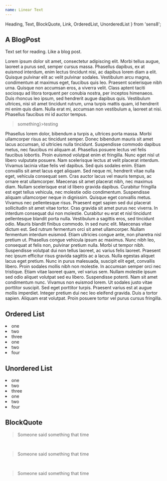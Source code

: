 ```yaml
---
name: Linear Text
---
```


  Heading,
  Text,
  BlockQuote,
  Link,
  OrderedList,
  UnorderedList
} from 'sens8';

## A BlogPost

Text set for reading. Like a blog post.

<Playground>
<Text>Lorem ipsum dolor sit amet, consectetur adipiscing elit. Morbi
tellus augue, <Link href="/thing">laoreet a purus</Link> sed, semper cursus massa. Phasellus
dapibus, ex at euismod interdum, enim lectus tincidunt nisi, ac
dapibus lorem diam a elit. Quisque pulvinar elit ac velit pulvinar
sodales. Vestibulum arcu magna, condimentum at maximus eget, faucibus
quis leo. Praesent scelerisque nibh urna. Quisque non accumsan eros, a
viverra velit. Class aptent taciti sociosqu ad litora torquent per
conubia nostra, per inceptos himenaeos. Duis rhoncus leo ipsum, sed
hendrerit augue dapibus quis. Vestibulum ultrices, nisi sit amet
tincidunt rutrum, urna turpis mattis quam, id hendrerit mi enim quis
diam. Nulla erat mi, accumsan non vestibulum a, laoreet at
nisi. Phasellus faucibus mi id auctor tempus.</Text>
<BlockQuote quoted citation={<div style={{display: 'inline'}}>something</div>}>testing</BlockQuote>
<Text>Phasellus lorem dolor, bibendum a turpis a, ultrices porta
massa. Morbi ullamcorper risus ac tincidunt semper. Donec bibendum
mauris sit amet lacus accumsan, id ultricies nulla
tincidunt. Suspendisse commodo dapibus metus, nec faucibus mi aliquam
at. Phasellus posuere lectus vel felis faucibus lobortis. Proin
euismod volutpat enim et fringilla. Nunc eget nisl ut libero vulputate
posuere. Nam scelerisque lectus at velit placerat interdum. Vivamus
lacinia vitae felis vel dapibus. Sed quis sodales enim. Etiam
convallis sit amet lacus eget aliquam. Sed neque mi, hendrerit vitae
nulla eget, vehicula consequat sem. Cras auctor lacus vel mauris
tempus, ac ornare erat ullamcorper.</Text> 
<Text>Maecenas sit amet placerat nibh, nec maximus diam. Nullam scelerisque
erat id libero gravida dapibus. Curabitur fringilla est eget tellus
vehicula, nec molestie odio condimentum. Suspendisse aliquam
ullamcorper neque in dignissim. Quisque eget convallis metus. Vivamus
nec pellentesque risus. Praesent eget sapien sed dui placerat
sollicitudin sit amet vitae tortor. Cras gravida sit amet purus nec
viverra. In interdum consequat dui non molestie. Curabitur eu erat et
nisl tincidunt pellentesque blandit porta nulla. Vestibulum a sagittis
eros, sed tincidunt odio.</Text>
<Text>Mauris blandit finibus commodo. In sed nunc elit. Maecenas vitae
dictum est. Sed rutrum fermentum orci sit amet ullamcorper. Nullam
fermentum interdum euismod. Etiam ultricies congue ante, non pharetra
nisl pretium ut. Phasellus congue vehicula ipsum ac maximus. Nunc nibh
leo, consequat at felis non, pulvinar pretium nulla. Morbi ut tempor
nibh. Suspendisse volutpat dui non tellus laoreet, ac varius felis
laoreet. Praesent nec ipsum efficitur risus gravida sagittis ac a
lacus. Nulla egestas aliquet lacus eget pretium. Nunc in purus
malesuada, suscipit elit eget, convallis libero. Proin sodales mollis
nibh non molestie. In accumsan semper orci nec tristique. Etiam vitae
laoreet quam, vel varius sem.</Text> 
<Text>Nullam molestie ipsum sed odio aliquet volutpat sed eu
libero. Suspendisse potenti. Nam sit amet condimentum nunc. Vivamus
non euismod lorem. Ut sodales justo vitae porttitor suscipit. Sed eget
porttitor turpis. Praesent varius est at augue mollis
imperdiet. Integer pretium dui nec leo eleifend gravida. Duis a tortor
sapien. Aliquam erat volutpat. Proin posuere tortor vel purus cursus
fringilla.</Text>

</Playground>

## Ordered List

<Playground>
<OrderedList>
<li>one</li>
<li>two</li>
<li>
  three
<OrderedList>
  <li>one</li>
  <li>two</li>
</OrderedList>
</li>
<li>four</li>
</OrderedList>
</Playground>

## Unordered List

<Playground>
<UnorderedList>
<li>one</li>
<li>two</li>

<li>
  three
<UnorderedList>
  <li>one</li>
  <li>two</li>
</UnorderedList>
</li>
<li>four</li>
</UnorderedList>
</Playground>

## BlockQuote

<Playground>
<BlockQuote>Someone said something that time</BlockQuote>
<br/>
<BlockQuote citation="Someone">Someone said something that time</BlockQuote>
<br/>
<BlockQuote citation="Someone" quoted>Someone said something that time</BlockQuote>
</Playground>
